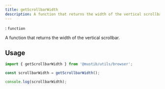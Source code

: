 ```yaml
---
title: getScrollbarWidth
description: A function that returns the width of the vertical scrollbar.
---
```



<Badge text="Type" />: `function`

A function that returns the width of the vertical scrollbar.

## Usage
```ts
import { getScrollbarWidth } from '@mustib/utils/browser';

const scrollbarWidth = getScrollbarWidth();

console.log(scrollbarWidth);
```